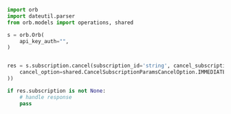 ```python Cancel.py
import orb
import dateutil.parser
from orb.models import operations, shared

s = orb.Orb(
    api_key_auth="",
)


res = s.subscription.cancel(subscription_id='string', cancel_subscription_params=shared.CancelSubscriptionParams(
    cancel_option=shared.CancelSubscriptionParamsCancelOption.IMMEDIATE,
))

if res.subscription is not None:
    # handle response
    pass
```
